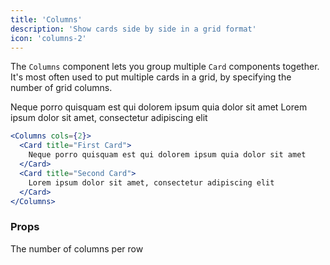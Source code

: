 ```yaml
---
title: 'Columns'
description: 'Show cards side by side in a grid format'
icon: 'columns-2'
---
```


The `Columns` component lets you group multiple `Card` components together. It's most often used to put multiple cards in a grid, by specifying the number of grid columns.

<Columns cols={2}>
  <Card title="First Card" icon="panel-left-close">
    Neque porro quisquam est qui dolorem ipsum quia dolor sit amet
  </Card>
  <Card title="Second Card" icon="panel-right-close">
    Lorem ipsum dolor sit amet, consectetur adipiscing elit
  </Card>
</Columns>

<RequestExample>

```jsx Card Group Example
<Columns cols={2}>
  <Card title="First Card">
    Neque porro quisquam est qui dolorem ipsum quia dolor sit amet
  </Card>
  <Card title="Second Card">
    Lorem ipsum dolor sit amet, consectetur adipiscing elit
  </Card>
</Columns>
```

</RequestExample>

### Props

<ResponseField name="cols" default={2}>
  The number of columns per row
</ResponseField>
